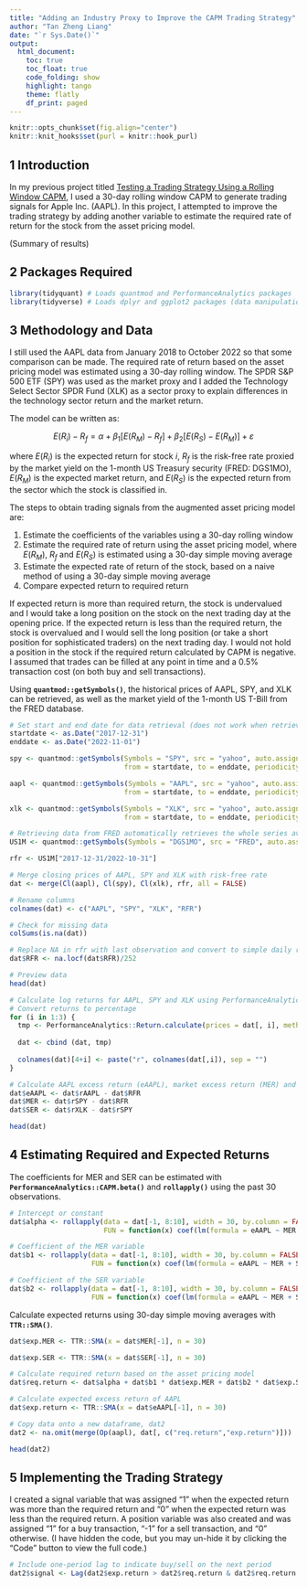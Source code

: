 ```yaml
---
title: "Adding an Industry Proxy to Improve the CAPM Trading Strategy"
author: "Tan Zheng Liang"
date: "`r Sys.Date()`"
output: 
  html_document:
    toc: true
    toc_float: true
    code_folding: show
    highlight: tango
    theme: flatly
    df_print: paged
---
```


```r
knitr::opts_chunk$set(fig.align="center")
knitr::knit_hooks$set(purl = knitr::hook_purl)
```

## 1 Introduction

In my previous project titled [Testing a Trading Strategy Using a Rolling Window CAPM](https://zheng-liang.github.io/Portfolio%20Optimization%20and%20Back-testing%20Trading%20Strategies/Testing%20a%20Trading%20Strategy%20Using%20a%20Rolling%20Window%20CAPM.html), I used a 30-day rolling window CAPM to generate trading signals for Apple Inc. (AAPL). In this project, I attempted to improve the trading strategy by adding another variable to estimate the required rate of return for the stock from the asset pricing model.

(Summary of results)

## 2 Packages Required

```r
library(tidyquant) # Loads quantmod and PerformanceAnalytics packages
library(tidyverse) # Loads dplyr and ggplot2 packages (data manipulation and plotting)
```

## 3 Methodology and Data

I still used the AAPL data from January 2018 to October 2022 so that some comparison can be made. The required rate of return based on the asset pricing model was estimated using a 30-day rolling window. The SPDR S&P 500 ETF (SPY) was used as the market proxy and I added the Technology Select Sector SPDR Fund (XLK) as a sector proxy to explain differences in the technology sector return and the market return.

The model can be written as:

$$
E(R_i) - R_f = \alpha + \beta_1[E(R_M) - R_f] + \beta_2[E(R_S) - E(R_M)] + \varepsilon
$$

where $E(R_i)$ is the expected return for stock $i$, $R_f$ is the risk-free rate proxied by the market yield on the 1-month US Treasury security (FRED: DGS1MO), $E(R_M)$ is the expected market return, and $E(R_S)$ is the expected return from the sector which the stock is classified in.

The steps to obtain trading signals from the augmented asset pricing model are:

1. Estimate the coefficients of the variables using a 30-day rolling window
2. Estimate the required rate of return using the asset pricing model, where $E(R_M)$, $R_f$ and $E(R_S)$ is estimated using a 30-day simple moving average
3. Estimate the expected rate of return of the stock, based on a naive method of using a 30-day simple moving average
4. Compare expected return to required return

If expected return is more than required return, the stock is undervalued and I would take a long position on the stock on the next trading day at the opening price. If the expected return is less than the required return, the stock is overvalued and I would sell the long position (or take a short position for sophisticated traders) on the next trading day. I would not hold a position in the stock if the required return calculated by CAPM is negative. I assumed that trades can be filled at any point in time and a 0.5% transaction cost (on both buy and sell transactions).

Using **`quantmod::getSymbols()`**, the historical prices of AAPL, SPY, and XLK can be retrieved, as well as the market yield of the 1-month US T-Bill from the FRED database.

```r
# Set start and end date for data retrieval (does not work when retrieving data from FRED)
startdate <- as.Date("2017-12-31")
enddate <- as.Date("2022-11-01")

spy <- quantmod::getSymbols(Symbols = "SPY", src = "yahoo", auto.assign = FALSE,
                            from = startdate, to = enddate, periodicity = "daily")

aapl <- quantmod::getSymbols(Symbols = "AAPL", src = "yahoo", auto.assign = FALSE,
                            from = startdate, to = enddate, periodicity = "daily")

xlk <- quantmod::getSymbols(Symbols = "XLK", src = "yahoo", auto.assign = FALSE,
                            from = startdate, to = enddate, periodicity = "daily")

# Retrieving data from FRED automatically retrieves the whole series available
US1M <- quantmod::getSymbols(Symbols = "DGS1MO", src = "FRED", auto.assign = FALSE)

rfr <- US1M["2017-12-31/2022-10-31"]

# Merge closing prices of AAPL, SPY and XLK with risk-free rate
dat <- merge(Cl(aapl), Cl(spy), Cl(xlk), rfr, all = FALSE)

# Rename columns
colnames(dat) <- c("AAPL", "SPY", "XLK", "RFR")

# Check for missing data
colSums(is.na(dat))

# Replace NA in rfr with last observation and convert to simple daily rate by dividing 252
dat$RFR <- na.locf(dat$RFR)/252

# Preview data
head(dat)
```

```r
# Calculate log returns for AAPL, SPY and XLK using PerformanceAnalytics::Return.calculate()
# Convert returns to percentage
for (i in 1:3) {
  tmp <- PerformanceAnalytics::Return.calculate(prices = dat[, i], method = "log") * 100
  
  dat <- cbind (dat, tmp)
  
  colnames(dat)[4+i] <- paste("r", colnames(dat[,i]), sep = "")
}

# Calculate AAPL excess return (eAAPL), market excess return (MER) and sector excess return (SER)
dat$eAAPL <- dat$rAAPL - dat$RFR
dat$MER <- dat$rSPY - dat$RFR
dat$SER <- dat$rXLK - dat$rSPY

head(dat)
```

## 4 Estimating Required and Expected Returns

The coefficients for MER and SER can be estimated with **`PerformanceAnalytics::CAPM.beta()`** and **`rollapply()`** using the past 30 observations.

```r
# Intercept or constant
dat$alpha <- rollapply(data = dat[-1, 8:10], width = 30, by.column = FALSE,
                       FUN = function(x) coef(lm(formula = eAAPL ~ MER + SER, data = x))[1])

# Coefficient of the MER variable
dat$b1 <- rollapply(data = dat[-1, 8:10], width = 30, by.column = FALSE,
                    FUN = function(x) coef(lm(formula = eAAPL ~ MER + SER, data = x))[2])

# Coefficient of the SER variable
dat$b2 <- rollapply(data = dat[-1, 8:10], width = 30, by.column = FALSE,
                    FUN = function(x) coef(lm(formula = eAAPL ~ MER + SER, data = x))[3])
```

Calculate expected returns using 30-day simple moving averages with **`TTR::SMA()`**.

```r
dat$exp.MER <- TTR::SMA(x = dat$MER[-1], n = 30)

dat$exp.SER <- TTR::SMA(x = dat$SER[-1], n = 30)

# Calculate required return based on the asset pricing model
dat$req.return <- dat$alpha + dat$b1 * dat$exp.MER + dat$b2 * dat$exp.SER

# Calculate expected excess return of AAPL
dat$exp.return <- TTR::SMA(x = dat$eAAPL[-1], n = 30)

# Copy data onto a new dataframe, dat2
dat2 <- na.omit(merge(Op(aapl), dat[, c("req.return","exp.return")]))

head(dat2)
```

## 5 Implementing the Trading Strategy

I created a signal variable that was assigned "1" when the expected return was more than the required return and "0" when the expected return was less than the required return. A position variable was also created and was assigned "1" for a buy transaction, "-1" for a sell transaction, and "0" otherwise. (I have hidden the code, but you may un-hide it by clicking the "Code" button to view the full code.)

```r
# Include one-period lag to indicate buy/sell on the next period
dat2$signal <- Lag(dat2$exp.return > dat2$req.return & dat2$req.return > 0)


```























